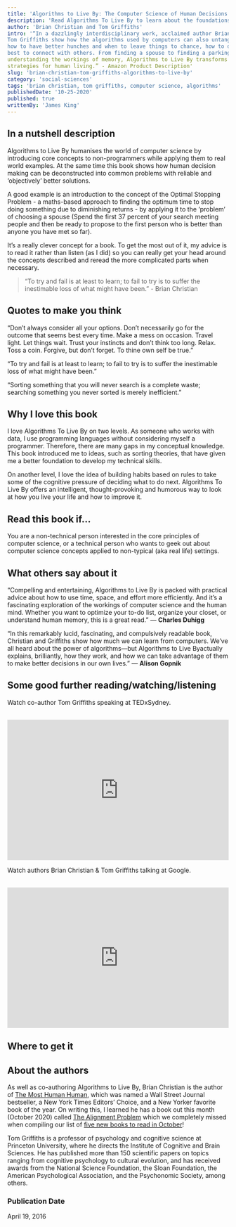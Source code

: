 ```yaml
---
title: 'Algorithms to Live By: The Computer Science of Human Decisions'
description: 'Read Algorithms To Live By to learn about the foundations of computer science applied to real world situations.'
author: 'Brian Christian and Tom Griffiths'
intro: '“In a dazzlingly interdisciplinary work, acclaimed author Brian Christian and cognitive scientist 
Tom Griffiths show how the algorithms used by computers can also untangle very human questions. They explain 
how to have better hunches and when to leave things to chance, how to deal with overwhelming choices and how 
best to connect with others. From finding a spouse to finding a parking spot, from organizing one's inbox to 
understanding the workings of memory, Algorithms to Live By transforms the wisdom of computer science into 
strategies for human living.” - Amazon Product Description'
slug: 'brian-christian-tom-griffiths-algorithms-to-live-by'
category: 'social-sciences'
tags: 'brian christian, tom griffiths, computer science, algorithms'
publishedDate: '10-25-2020'
published: true
writtenBy: 'James King'
---
```



## In a nutshell description

Algorithms to Live By humanises the world of computer science by introducing core concepts to 
non-programmers while applying them to real world examples. At the same time this book shows 
how human decision making can be deconstructed into common problems with reliable and ‘objectively’ 
better solutions. 

A good example is an introduction to the concept of the Optimal Stopping Problem - a maths-based 
approach to finding the optimum time to stop doing something due to diminishing returns - by applying 
it to the ‘problem’ of choosing a spouse (Spend the first 37 percent of your search meeting people 
and then be ready to propose to the first person who is better than anyone you have met so far).

It’s a really clever concept for a book. To get the most out of it, my advice is to read it rather 
than listen (as I did) so you can really get your head around the concepts described and reread the more 
complicated parts when necessary.  

> “To try and fail is at least to learn; to fail to try is to suffer the inestimable loss 
> of what might have been.” - Brian Christian

## Quotes to make you think

“Don’t always consider all your options. Don’t necessarily go for the outcome that seems best every time. 
Make a mess on occasion. Travel light. Let things wait. Trust your instincts and don’t think too long. Relax. 
Toss a coin. Forgive, but don’t forget. To thine own self be true.”

“To try and fail is at least to learn; to fail to try is to suffer the inestimable loss of what might have been.”

“Sorting something that you will never search is a complete waste; searching something you never sorted is 
merely inefficient.”

## Why I love this book

I love Algorithms To Live By on two levels. As someone who works with data, I use programming languages without 
considering myself a programmer. Therefore, there are many gaps in my conceptual knowledge. This book introduced 
me to ideas, such as sorting theories, that have given me a better foundation to develop my technical skills.

On another level, I love the idea of building habits based on rules to take some of the cognitive pressure of 
deciding what to do next. Algorithms To Live By offers an intelligent, thought-provoking and humorous way to 
look at how you live your life and how to improve it.


## Read this book if…

You are a non-technical person interested in the core principles of computer science, or a technical person who wants 
to geek out about computer science concepts applied to non-typical (aka real life) settings.

## What others say about it

“Compelling and entertaining, Algorithms to Live By is packed with practical advice about how to use time, space, and 
effort more efficiently. And it’s a fascinating exploration of the workings of computer science and the human mind. 
Whether you want to optimize your to-do list, organize your closet, or understand human memory, this is a great read.” — **Charles Duhigg**

“In this remarkably lucid, fascinating, and compulsively readable book, Christian and Griffiths show how much we can learn from 
computers. We’ve all heard about the power of algorithms―but Algorithms to Live Byactually explains, brilliantly, how they work, 
and how we can take advantage of them to make better decisions in our own lives.”   — **Alison Gopnik**

## Some good further reading/watching/listening

Watch co-author Tom Griffiths speaking at TEDxSydney.

<br />
<iframe
  width="100%"
  height="320px"
  src="https://www.youtube.com/embed/lOhL-XUQPFE"
  frameBorder="0"
  allow="accelerometer; autoplay; encrypted-media; gyroscope; picture-in-picture"
  allowFullScreen
></iframe>

Watch authors Brian Christian & Tom Griffiths talking at Google.

<br />
<iframe
  width="100%"
  height="320px"
  src="https://www.youtube.com/embed/OwKj-wgXteo"
  frameBorder="0"
  allow="accelerometer; autoplay; encrypted-media; gyroscope; picture-in-picture"
  allowFullScreen
></iframe>


## Where to get it

<AmazonCta
  bookSummary
  link="https://www.amazon.com/Algorithms-Live-Computer-Science-Decisions-dp-1250118360/dp/1250118360/ref=as_li_ss_tl?_encoding=UTF8&me=&qid=1603635162&linkCode=ll1&tag=paperbacktrav-20&linkId=1cb4a9b3407831c252af3976c05842da&language=en_US"
/>



## About the authors

As well as co-authoring Algorithms to Live By, Brian Christian is the author of [The Most Human Human](https://www.amazon.com/Most-Human-Artificial-Intelligence-Teaches/dp/0307476707/ref=as_li_ss_tl?dchild=1&keywords=The+Most+Human+Human&qid=1603638659&s=books&sr=1-1&linkCode=ll1&tag=paperbacktrav-20&linkId=be3551beef476751a309a838f6bb423e&language=en_US), which was named a Wall 
Street Journal bestseller, a New York Times Editors’ Choice, and a New Yorker favorite book of the year. On writing this, I 
learned he has a book out this month (October 2020) called [The Alignment Problem](https://www.amazon.com/Alignment-Problem-Machine-Learning-Values/dp/0393635821/ref=as_li_ss_tl?_encoding=UTF8&qid=1603638694&sr=1-1&linkCode=ll1&tag=paperbacktrav-20&linkId=962817cce2b07af1610ca1ce0c93f051&language=en_US) which we completely missed when compiling 
our list of [five new books to read in October](https://paperbacktravels.com/articles/five-new-books-to-read-in-october-2020)!

Tom Griffiths is a professor of psychology and cognitive science at Princeton University, where he directs the Institute of 
Cognitive and Brain Sciences. He has published more than 150 scientific papers on topics ranging from cognitive psychology to 
cultural evolution, and has received awards from the National Science Foundation, the Sloan Foundation, the American Psychological 
Association, and the Psychonomic Society, among others.

### Publication Date

April 19, 2016
